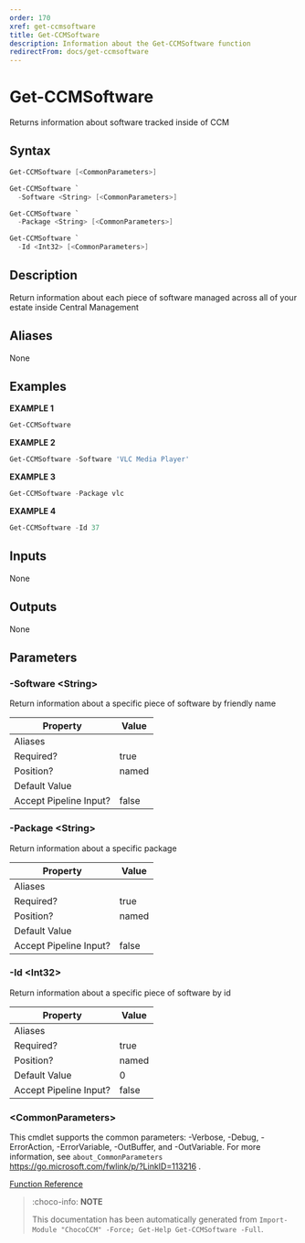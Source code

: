 ```yaml
---
order: 170
xref: get-ccmsoftware
title: Get-CCMSoftware
description: Information about the Get-CCMSoftware function
redirectFrom: docs/get-ccmsoftware
---
```


# Get-CCMSoftware

<!-- This documentation is automatically generated from /Get-CCMSoftware.ps1 using GenerateDocs.ps1. Contributions are welcome at the original location(s). -->

Returns information about software tracked inside of CCM

## Syntax

~~~powershell
Get-CCMSoftware [<CommonParameters>]
~~~


~~~powershell
Get-CCMSoftware `
  -Software <String> [<CommonParameters>]
~~~


~~~powershell
Get-CCMSoftware `
  -Package <String> [<CommonParameters>]
~~~


~~~powershell
Get-CCMSoftware `
  -Id <Int32> [<CommonParameters>]
~~~

## Description

Return information about each piece of software managed across all of your estate inside Central Management


## Aliases

None

## Examples

 **EXAMPLE 1**

~~~powershell
Get-CCMSoftware

~~~

**EXAMPLE 2**

~~~powershell
Get-CCMSoftware -Software 'VLC Media Player'

~~~

**EXAMPLE 3**

~~~powershell
Get-CCMSoftware -Package vlc

~~~

**EXAMPLE 4**

~~~powershell
Get-CCMSoftware -Id 37

~~~

## Inputs

None

## Outputs

None

## Parameters

###  -Software &lt;String&gt;
Return information about a specific piece of software by friendly name

Property               | Value
---------------------- | -----
Aliases                |
Required?              | true
Position?              | named
Default Value          |
Accept Pipeline Input? | false

###  -Package &lt;String&gt;
Return information about a specific package

Property               | Value
---------------------- | -----
Aliases                |
Required?              | true
Position?              | named
Default Value          |
Accept Pipeline Input? | false

###  -Id &lt;Int32&gt;
Return information about a specific piece of software by id

Property               | Value
---------------------- | -----
Aliases                |
Required?              | true
Position?              | named
Default Value          | 0
Accept Pipeline Input? | false

### &lt;CommonParameters&gt;

This cmdlet supports the common parameters: -Verbose, -Debug, -ErrorAction, -ErrorVariable, -OutBuffer, and -OutVariable. For more information, see `about_CommonParameters` https://go.microsoft.com/fwlink/p/?LinkID=113216 .



[Function Reference](xref:chococcm-functions)

> :choco-info: **NOTE**
> 
> This documentation has been automatically generated from `Import-Module "ChocoCCM" -Force; Get-Help Get-CCMSoftware -Full`.
